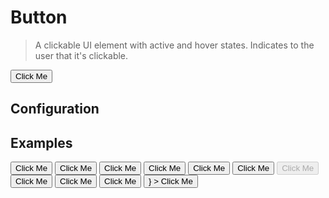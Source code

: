 
# Button

> A clickable UI element with active and hover states. Indicates to the user that it's clickable.

<CodeBlock>
  <Button>Click Me</Button>
</CodeBlock>

## Configuration

<ConfigBlock of={Button} />

## Examples

<CodeBlock title="Type: Primary">
  <Button type={Button.TYPES.PRIMARY}>Click Me</Button>
</CodeBlock>

<CodeBlock title="Type: Secondary">
  <Button type={Button.TYPES.SECONDARY}>Click Me</Button>
</CodeBlock>

<CodeBlock title="Type: Outline">
  <Button type={Button.TYPES.OUTLINE}>Click Me</Button>
</CodeBlock>

<CodeBlock title="Type: Grey">
  <Button type={Button.TYPES.GREY}>Click Me</Button>
</CodeBlock>

<CodeBlock title="Type: Warning">
  <Button type={Button.TYPES.WARNING}>Click Me</Button>
</CodeBlock>

<CodeBlock title="Type: Yellow">
  <Button type={Button.TYPES.YELLOW}>Click Me</Button>
</CodeBlock>

<CodeBlock title="Type: Disabled">
  <Button disabled>Click Me</Button>
</CodeBlock>

<CodeBlock title="Size: Small">
  <Button size={Button.SIZES.SMALL}>Click Me</Button>
</CodeBlock>

<CodeBlock title="Size: Medium">
  <Button size={Button.SIZES.MEDIUM}>Click Me</Button>
</CodeBlock>

<CodeBlock title="Size: Big">
  <Button size={Button.SIZES.BIG}>Click Me</Button>
</CodeBlock>

<CodeBlock title="With secondary icon">
  <Button 
    showSecondaryIcon={true} 
    secondaryIcon={<Icon src="infoV2"/>}
  >
   Click Me
  </Button>
</CodeBlock>
